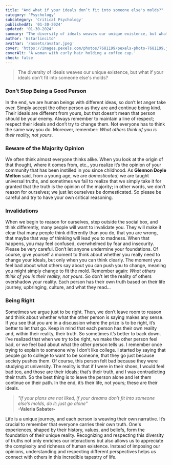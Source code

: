 ```yaml
---
title: "And what if your ideals don’t fit into someone else's molds?"
category: 'Psychology'
subcategory: 'Critical Psychology'
publishedAt: '01-30-2024'
updated: '01-30-2024'
summary: "The diversity of ideals weaves our unique existence, but what if your ideals don't fit into someone else's molds?"
author: 'Estarlincito'
avathar: '/assets/avatar.jpeg'
cover: 'https://images.pexels.com/photos/7681199/pexels-photo-7681199.jpeg?auto=compress&cs=tinysrgb&w=1260&h=750&dpr=2'
coverAlt: 'A woman with curly hair holding a coffee cup.'
check: false
---
```


<Introduction>

> The diversity of ideals weaves our unique existence, but what if your ideals don't fit into someone else's molds?

</Introduction>

<Contents>

### Don’t Stop Being a Good Person

In the end, we are human beings with different ideas, so don’t let anger take over. Simply accept the other person as they are and continue being kind. Their ideals are different from yours, but that doesn’t mean that person should be your enemy. Always remember to maintain a line of respect; respect their ideals and don’t try to change them. Not everyone has to think the same way you do. Moreover, remember: _What others think of you is their reality, not yours_.

### Beware of the Majority Opinion

We often think almost everyone thinks alike. When you look at the origin of that thought, where it comes from, etc., you realize it’s the opinion of your community that has been instilled in you since childhood. As **Glennon Doyle Melton** said, from a young age, we are _domesticated_; we are taught universal truths, and sometimes we fail to realize that we simply take it for granted that the truth is the opinion of the majority; in other words, we don’t reason for ourselves; we just let ourselves be domesticated. So please be careful and try to have your own critical reasoning.

### Invalidations

When we begin to reason for ourselves, step outside the social box, and think differently, many people will want to invalidate you. They will make it clear that many people think differently than you do, that you are wrong, that maybe that way of thinking will lead you to madness. When that happens, you may feel confused, overwhelmed by fear and insecurity. Please be very careful. Don’t let anyone undermine your foundations. Of course, give yourself a moment to think about whether you really need to change your ideals, but only when you can think clearly. The moment you feel bad about what others say about you can push you to change, meaning you might simply change to fit the mold. Remember again: _What others think of you is their reality, not yours_. So don’t let the reality of others overshadow your reality. Each person has their own truth based on their life journey, upbringing, culture, and what they read...

### Being Right

Sometimes we argue just to be right. Then, we don’t leave room to reason and think about whether what the other person is saying makes any sense. If you see that you are in a discussion where the prize is to be right, it’s better to let that go. Keep in mind that each person has their own reality and, within their reality, their truth. So sometimes it’s better to back down. I’ve realized that when we try to be right, we make the other person feel bad, or we feel bad about what the other person tells us. I remember once trying to explain to someone why I don’t like college. I started by saying that people go to college to want to be someone, that they go just because society pushes them. Of course, this person felt bad because they were studying at university. The reality is that if I were in their shoes, I would feel bad too, and those are their ideals; that’s their truth, and I was contradicting their truth. So the best thing is to leave the person alone and let them continue on their path. In the end, it’s their life, not yours; these are their ideals.

> _&quot;If your plans are not liked, if your dreams don’t fit into someone else’s molds, do it: just go alone&quot;_ <br/> **-Valeria Sabater-**

Life is a unique journey, and each person is weaving their own narrative. It’s
crucial to remember that everyone carries their own truth. One's experiences,
shaped by their history, values, and beliefs, form the foundation of their
unique reality. Recognizing and respecting this diversity of truths not only
enriches our interactions but also allows us to appreciate the complexity and
richness of human existence. Instead of imposing our opinions, understanding
and respecting different perspectives helps us connect with others in this
incredible tapestry of life.

</Contents>
